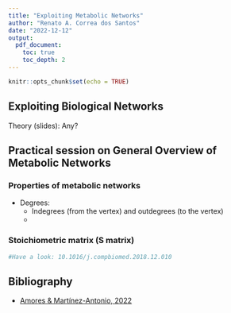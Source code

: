 ```yaml
---
title: "Exploiting Metabolic Networks"
author: "Renato A. Correa dos Santos"
date: "2022-12-12"
output:
  pdf_document:
    toc: true
    toc_depth: 2
---
```


```r
knitr::opts_chunk$set(echo = TRUE)
```

## Exploiting Biological Networks

Theory (slides): Any?


## Practical session on General Overview of Metabolic Networks

### Properties of metabolic networks

* Degrees:
  * Indegrees (from the vertex) and outdegrees (to the vertex)
  * 

### Stoichiometric matrix (S matrix)

```r
#Have a look: 10.1016/j.compbiomed.2018.12.010
```







## Bibliography

 * [Amores & Martínez-Antonio, 2022](https://link.springer.com/article/10.1007/s10142-022-00907-y)